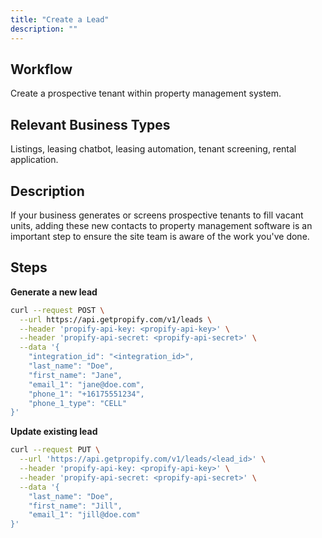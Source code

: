 ```yaml
---
title: "Create a Lead"
description: ""
---
```


## Workflow
Create a prospective tenant within property management system.

## Relevant Business Types
Listings, leasing chatbot, leasing automation, tenant screening, rental application.

## Description
If your business generates or screens prospective tenants to fill vacant units, adding these new contacts to property management software is an important step to ensure the site team is aware of the work you've done.

## Steps

**Generate a new lead**
```bash
curl --request POST \
  --url https://api.getpropify.com/v1/leads \
  --header 'propify-api-key: <propify-api-key>' \
  --header 'propify-api-secret: <propify-api-secret>' \
  --data '{
    "integration_id": "<integration_id>",
    "last_name": "Doe",
    "first_name": "Jane",
    "email_1": "jane@doe.com",
    "phone_1": "+16175551234",
    "phone_1_type": "CELL"
}'
```

**Update existing lead**
```bash
curl --request PUT \
  --url 'https://api.getpropify.com/v1/leads/<lead_id>' \
  --header 'propify-api-key: <propify-api-key>' \
  --header 'propify-api-secret: <propify-api-secret>' \
  --data '{
    "last_name": "Doe",
    "first_name": "Jill",
    "email_1": "jill@doe.com"
}'
```